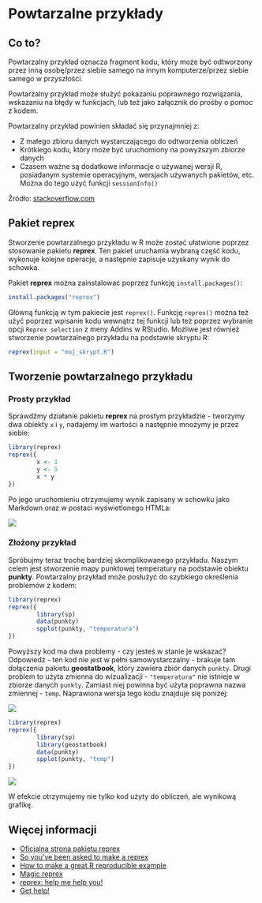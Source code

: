 # Powtarzalne przykłady {#reprex}

## Co to?

Powtarzalny przykład oznacza fragment kodu, który może być odtworzony przez inną osobę/przez siebie samego na innym komputerze/przez siebie samego w przyszłości.

Powtarzalny przykład może służyć pokazaniu poprawnego rozwiązania, wskazaniu na błędy w funkcjach, lub też jako załącznik do prośby o pomoc z kodem.

Powtarzalny przykład powinien składać się przynajmniej z:

- Z małego zbioru danych wystarczającego do odtworzenia obliczeń
- Krótkiego kodu, który może być uruchomiony na powyższym zbiorze danych
- Czasem ważne są dodatkowe informacje o używanej wersji R, posiadanym systemie operacyjnym, wersjach używanych pakietów, etc. 
Można do tego użyć funkcji `sessionInfo()` 

Źródło: [stackoverflow.com](https://stackoverflow.com/questions/5963269/how-to-make-a-great-r-reproducible-example)

## Pakiet **reprex**

Stworzenie powtarzalnego przykładu w R może zostać ułatwione poprzez stosowanie pakietu **reprex**. 
Ten pakiet uruchamia wybraną część kodu, wykonuje kolejne operacje, a następnie zapisuje uzyskany wynik do schowka.


Pakiet **reprex** można zainstalować poprzez funkcję `install.packages()`:

```r
install.packages("reprex")
```

Główną funkcją w tym pakiecie jest `reprex()`.
Funkcję `reprex()` można też użyć poprzez wpisanie kodu wewnątrz tej funkcji lub też poprzez wybranie opcji `Reprex selection` z meny Addins w RStudio.
Możliwe jest również stworzenie powtarzalnego przykładu na podstawie skryptu R:

```r
reprex(input = "moj_skrypt.R")
```

## Tworzenie powtarzalnego przykładu

### Prosty przykład

Sprawdźmy działanie pakietu **reprex** na prostym przykładzie - tworzymy dwa obiekty `x` i `y`, nadajemy im wartości a następnie mnożymy je przez siebie:

```r
library(reprex)
reprex({
        x <- 1
        y <- 5
        x * y
})
```

Po jego uruchomieniu otrzymujemy wynik zapisany w schowku jako Markdown oraz w postaci wyświetlonego HTMLa:

![](figs/reprex1.png)

### Złożony przykład

Spróbujmy teraz trochę bardziej skomplikowanego przykładu.
Naszym celem jest stworzenie mapy punktowej temperatury na podstawie obiektu **punkty**.
Powtarzalny przykład może posłużyć do szybkiego określenia problemów z kodem:

```r
library(reprex)
reprex({
        library(sp)
        data(punkty)
        spplot(punkty, "temperatura")
})
```

Powyższy kod ma dwa problemy - czy jesteś w stanie je wskazać?
Odpowiedź - ten kod nie jest w pełni samowystarczalny - brakuje tam dołączenia pakietu **geostatbook**, który zawiera zbiór danych `punkty`.
Drugi problem to użyta zmienna do wizualizacji - `"temperatura"` nie istnieje w zbiorze danych `punkty`. 
Zamiast niej powinna być użyta poprawna nazwa zmiennej - `temp`.
Naprawiona wersja tego kodu znajduje się poniżej:

![](figs/reprex2.png)

```r
library(reprex)
reprex({
        library(sp)
        library(geostatbook)
        data(punkty)
        spplot(punkty, "temp")
})
```

![](figs/reprex3.png)

W efekcie otrzymujemy nie tylko kod użyty do obliczeń, ale wynikową grafikę.

## Więcej informacji

- [Oficjalna strona pakietu reprex](https://reprex.tidyverse.org/index.html)
- [So you’ve been asked to make a reprex](https://www.jessemaegan.com/post/so-you-ve-been-asked-to-make-a-reprex/)
- [How to make a great R reproducible example](https://stackoverflow.com/questions/5963269/how-to-make-a-great-r-reproducible-example)
- [Magic reprex](https://www.njtierney.com/post/2017/01/11/magic-reprex/)
- [reprex: help me help you!](https://speakerdeck.com/jennybc/reprex-help-me-help-you)
- [Get help!](https://www.tidyverse.org/help/#reprex)

